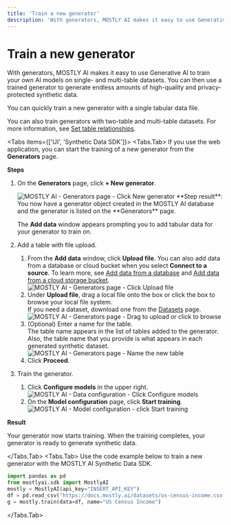 ```yaml
---
title: 'Train a new generator'
description: 'With generators, MOSTLY AI makes it easy to use Generative AI to train your own AI models on single- and multi-table datasets. You can then use a trained generator to generate endless amounts of high-quality and privacy-protected synthetic data.'
---
```



# Train a new generator

With generators, MOSTLY AI makes it easy to use Generative AI to train your own AI models on single- and multi-table datasets. You can then use a trained generator to generate endless amounts of high-quality and privacy-protected synthetic data.

You can quickly train a new generator with a single tabular data file.

<CustomCallout>You can also train generators with two-table and multi-table datasets. For more information, see [Set table relationships](/generators/configure/set-table-relationships).</CustomCallout>

<Tabs items={['UI', 'Synthetic Data SDK']}>
<Tabs.Tab>
If you use the web application, you can start the training of a new generator from the **Generators** page.

**Steps**

1. On the **Generators** page, click **+ New generator**.

   <Image src="/docimages/generators/train/01-click-new-generator.webp" alt="MOSTLY AI - Generators page - Click New generator" width={800} height={300} />
   **Step result**: You now have a generator object created in the MOSTLY AI database and the generator is listed on the **Generators** page.

   The **Add data** window appears prompting you to add tabular data for your generator to train on.

2. Add a table with file upload.
   1. From the **Add data** window, click **Upload file**.
      <Callout>You can also add data from a database or cloud bucket when you select **Connect to a source**. To learn more, see [Add data from a database](/generators/configure/add-data#add-data-from-a-database) and [Add data from a cloud storage bucket](/generators/configure/add-data#add-data-from-a-cloud-bucket).</Callout>
      <Image src="/docimages/generators/train/02-select-upload-file.webp" alt="MOSTLY AI - Generators page - Click Upload file" width={800} height={300} />
   2. Under **Upload file**, drag a local file onto the box or click the box to browse your local file system.<br />
      <Callout>If you need a dataset, download one from the [Datasets](/datasets) page.</Callout>
      <Image src="/docimages/generators/train/03-upload-file-drag-browse.webp" alt="MOSTLY AI - Generators page - Drag to upload or click to browse" width={800} height={300} />
   3. (Optional) Enter a name for the table.<br />
      The table name appears in the list of tables added to the generator. Also, the table name that you provide is what appears in each generated synthetic dataset.
      <Image src="/docimages/generators/train/04-enter-table-name.webp" alt="MOSTLY AI - Generators page - Name the new table" width={575} height={300} />
   4. Click **Proceed**.
3. Train the generator.
   1. Click **Configure models** in the upper right.
      <Image src="/docimages/generators/train/05-click-configure-models.webp" alt="MOSTLY AI - Data configuration - Click Configure models" width={800} height={300} />
   2. On the **Model configuration** page, click **Start training**.
      <Image src="/docimages/generators/train/06-click-start-training.webp" alt="MOSTLY AI - Model configuration - click Start training" width={800} height={300} />

**Result**

Your generator now starts training. When the training completes, your generator is ready to generate synthetic data.

</Tabs.Tab>
<Tabs.Tab>
Use the code example below to train a new generator with the MOSTLY AI Synthetic Data SDK.

```python copy filename="python"
import pandas as pd
from mostlyai.sdk import MostlyAI
mostly = MostlyAI(api_key="INSERT_API_KEY")
df = pd.read_csv("https://docs.mostly.ai/datasets/us-census-income.csv.gz")
g = mostly.train(data=df, name="US Census Income")
```

</Tabs.Tab>
</Tabs>
